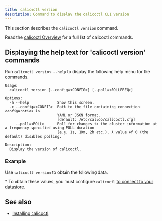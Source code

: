 ```yaml
---
title: calicoctl version
description: Command to display the calicoctl CLI version.
---
```



This section describes the `calicoctl version` command.

Read the [calicoctl Overview](overview.mdx)
for a full list of calicoctl commands.

## Displaying the help text for 'calicoctl version' commands

Run `calicoctl version --help` to display the following help menu for the
commands.

```
Usage:
  calicoctl version [--config=<CONFIG>] [--poll=<POLLFREQ>]

Options:
  -h --help             Show this screen.
  -c --config=<CONFIG>  Path to the file containing connection configuration in
                        YAML or JSON format.
                        [default: /etc/calico/calicoctl.cfg]
     --poll=<POLL>      Poll for changes to the cluster information at a frequency specified using POLL duration
                        (e.g. 1s, 10m, 2h etc.). A value of 0 (the default) disables polling.

Description:
  Display the version of calicoctl.
```

### Example

Use `calicoctl version` to obtain the following data.

<CalicoctlVersion />

\* To obtain these values, you must configure `calicoctl`
[to connect to your datastore](../../maintenance/calicoctl/configure/overview.mdx).

## See also

- [Installing calicoctl](../../maintenance/calicoctl/install.mdx).
